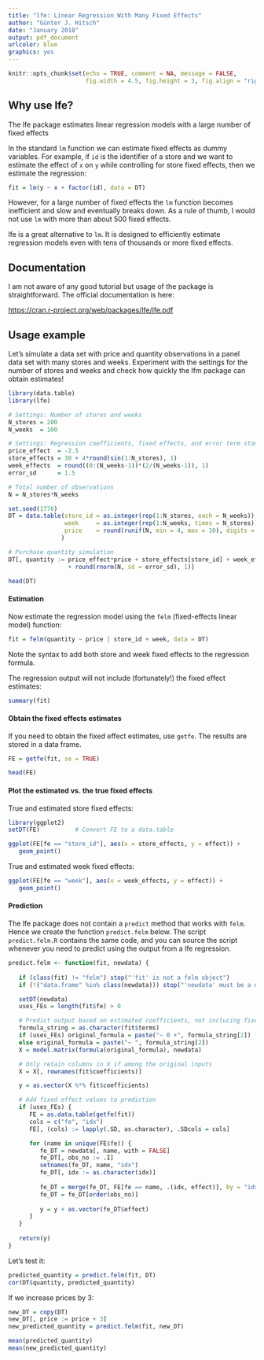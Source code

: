 ```yaml
---
title: "lfe: Linear Regression With Many Fixed Effects"
author: "Günter J. Hitsch"
date: "January 2018"
output: pdf_document
urlcolor: blue
graphics: yes
---
```


```r
knitr::opts_chunk$set(echo = TRUE, comment = NA, message = FALSE,
                      fig.width = 4.5, fig.height = 3, fig.align = "right")
```




## Why use lfe?

The lfe package estimates linear regression models with a large number of fixed effects

In the standard `lm` function we can estimate fixed effects as dummy variables. For example, if `id` is the identifier of a store and we want to estimate the effect of `x` on `y` while controlling for store fixed effects, then we estimate the regression:

```r
fit = lm(y ~ x + factor(id), data = DT)
```

However, for a large number of fixed effects the `lm` function becomes inefficient and slow and eventually breaks down. As a rule of thumb, I would not use `lm` with more than about 500 fixed effects.

lfe is a great alternative to `lm`. It is designed to efficiently estimate regression models even with tens of thousands or more fixed effects.



## Documentation

I am not aware of any good tutorial but usage of the package is straightforward. The official documentation is here:

<https://cran.r-project.org/web/packages/lfe/lfe.pdf>



\newpage

## Usage example

Let's simulate a data set with price and quantity observations in a panel data set with many stores and weeks. Experiment with the settings for the number of stores and weeks and check how quickly the lfm package can obtain estimates!

```r
library(data.table)
library(lfe)

# Settings: Number of stores and weeks
N_stores = 200
N_weeks  = 100

# Settings: Regression coefficients, fixed effects, and error term standard deviation
price_effect  = -2.5
store_effects = 30 + 4*round(sin(1:N_stores), 1)
week_effects  = round((0:(N_weeks-1))*(2/(N_weeks-1)), 1)
error_sd      = 1.5

# Total number of observations
N = N_stores*N_weeks 

set.seed(1776)
DT = data.table(store_id = as.integer(rep(1:N_stores, each = N_weeks)),
                week     = as.integer(rep(1:N_weeks, times = N_stores)),
                price    = round(runif(N, min = 4, max = 10), digits = 1)
               )

# Purchase quantity simulation
DT[, quantity := price_effect*price + store_effects[store_id] + week_effects[week]
                 + round(rnorm(N, sd = error_sd), 1)]
```

```r
head(DT)
```



\newpage

#### Estimation

Now estimate the regression model using the `felm` (fixed-effects linear model) function:

```r
fit = felm(quantity ~ price | store_id + week, data = DT)
```

Note the syntax to add both store and week fixed effects to the regression formula.

The regression output will not include (fortunately!) the fixed effect estimates:

```r
summary(fit)
```



\newpage

#### Obtain the fixed effects estimates

If you need to obtain the fixed effect estimates, use `getfe`. The results are stored in a data frame.

```r
FE = getfe(fit, se = TRUE)

head(FE)
```


#### Plot the estimated vs. the true fixed effects

True and estimated store fixed effects:

```r
library(ggplot2)
setDT(FE)          # Convert FE to a data.table

ggplot(FE[fe == "store_id"], aes(x = store_effects, y = effect)) +
   geom_point()
```

True and estimated week fixed effects:

```r
ggplot(FE[fe == "week"], aes(x = week_effects, y = effect)) +
   geom_point()
```



\newpage

#### Prediction

The lfe package does not contain a `predict` method that works with `felm`. Hence we create the function `predict.felm` below. The script `predict.felm.R` contains the same code, and you can source the script whenever you need to predict using the output from a lfe regression.

```r
predict.felm <- function(fit, newdata) {
   
   if (class(fit) != "felm") stop("'fit' is not a felm object")
   if (!("data.frame" %in% class(newdata))) stop("'newdata' must be a data.frame or data.table")

   setDT(newdata)
   uses_FEs = length(fit$fe) > 0

   # Predict output based on estimated coefficients, not inclucing fixed effects
   formula_string = as.character(fit$terms)
   if (uses_FEs) original_formula = paste("~ 0 +", formula_string[2])
   else original_formula = paste("~ ", formula_string[2])
   X = model.matrix(formula(original_formula), newdata)

   # Only retain columns in X if among the original inputs
   X = X[, rownames(fit$coefficients)]

   y = as.vector(X %*% fit$coefficients)

   # Add fixed effect values to prediction
   if (uses_FEs) {
      FE = as.data.table(getfe(fit))
      cols = c("fe", "idx")
      FE[, (cols) := lapply(.SD, as.character), .SDcols = cols]

      for (name in unique(FE$fe)) {
         fe_DT = newdata[, name, with = FALSE]
         fe_DT[, obs_no := .I]
         setnames(fe_DT, name, "idx")
         fe_DT[, idx := as.character(idx)]
         
         fe_DT = merge(fe_DT, FE[fe == name, .(idx, effect)], by = "idx")
         fe_DT = fe_DT[order(obs_no)]
         
         y = y + as.vector(fe_DT$effect)
      }
   }
   
   return(y)
}
```

\bigskip

Let's test it:

```r
predicted_quantity = predict.felm(fit, DT)
cor(DT$quantity, predicted_quantity)
```

If we increase prices by 3:

```r
new_DT = copy(DT)
new_DT[, price := price + 3]
new_predicted_quantity = predict.felm(fit, new_DT)
```

```r
mean(predicted_quantity)
mean(new_predicted_quantity)
```


